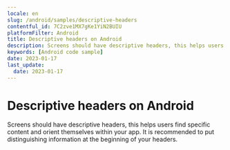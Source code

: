 ```yaml
---
locale: en
slug: /android/samples/descriptive-headers
contentful_id: 7C2zve1MX7gKe1YiN2BUIU
platformFilter: Android
title: Descriptive headers on Android
description: Screens should have descriptive headers, this helps users find specific content and orient themselves within your app.
keywords: [Android code sample]
date: 2023-01-17
last_update:
  date: 2023-01-17
---
```


# Descriptive headers on Android

Screens should have descriptive headers, this helps users find specific content and orient themselves within your app. It is recommended to put distinguishing information at the beginning of your headers.

<CodeSample id="screen-headers" locale="en" platform="android"/>
